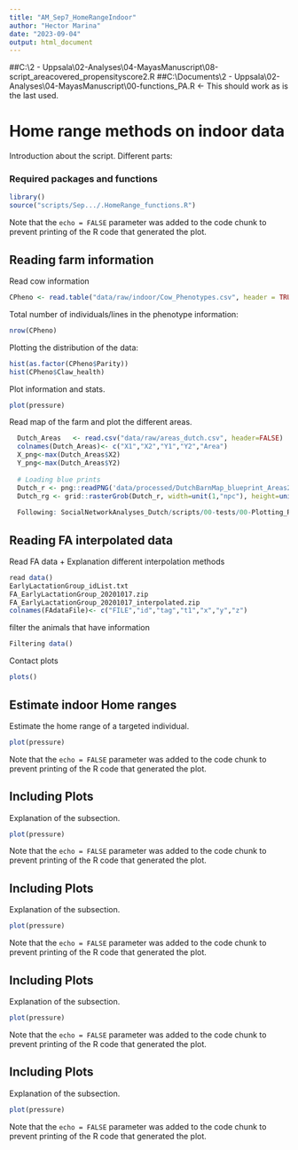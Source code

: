 ```yaml
---
title: "AM_Sep7_HomeRangeIndoor"
author: "Hector Marina"
date: "2023-09-04"
output: html_document
---
```


##C:\Users\user\Documents\\2 - Uppsala\\02-Analyses\\04-MayasManuscript\\08-script_areacovered_propensityscore2.R ##C:\Users\hrna0001\\Documents\\2 - Uppsala\\02-Analyses\\04-MayasManuscript\\00-functions\functions\_PA.R \<- This should work as is the last used.

# Home range methods on indoor data

Introduction about the script. Different parts:

### Required packages and functions

```r
library()
source("scripts/Sep.../.HomeRange_functions.R")
```

Note that the `echo = FALSE` parameter was added to the code chunk to prevent printing of the R code that generated the plot.

## Reading farm information

Read cow information

```r

CPheno <- read.table("data/raw/indoor/Cow_Phenotypes.csv", header = TRUE, sep = ",")

```

Total number of individuals/lines in the phenotype information:
```r

nrow(CPheno)

```


Plotting the distribution of the data:
```r

hist(as.factor(CPheno$Parity))
hist(CPheno$Claw_health)

```

Plot information and stats.

```r

plot(pressure)

```

Read map of the farm and plot the different areas.

```r

  Dutch_Areas   <- read.csv("data/raw/areas_dutch.csv", header=FALSE)
  colnames(Dutch_Areas)<- c("X1","X2","Y1","Y2","Area")
  X_png<-max(Dutch_Areas$X2)
  Y_png<-max(Dutch_Areas$Y2)
  
  # Loading blue prints
  Dutch_r <- png::readPNG('data/processed/DutchBarnMap_blueprint_Areas2.png')
  Dutch_rg <- grid::rasterGrob(Dutch_r, width=unit(1,"npc"), height=unit(1,"npc"))
  
  Following: SocialNetworkAnalyses_Dutch/scripts/00-tests/00-Plotting_RTLScontacts.R

```

## Reading FA interpolated data

Read FA data + Explanation different interpolation methods

```r

read data()
EarlyLactationGroup_idList.txt
FA_EarlyLactationGroup_20201017.zip
FA_EarlyLactationGroup_20201017_interpolated.zip
colnames(FAdataFile)<- c("FILE","id","tag","t1","x","y","z")


```

filter the animals that have information

```r


Filtering data()


```

Contact plots

```r


plots()


```

## Estimate indoor Home ranges

Estimate the home range of a targeted individual.

```r
plot(pressure)
```

Note that the `echo = FALSE` parameter was added to the code chunk to prevent printing of the R code that generated the plot.

## Including Plots

Explanation of the subsection.

```r
plot(pressure)
```

Note that the `echo = FALSE` parameter was added to the code chunk to prevent printing of the R code that generated the plot.

## Including Plots

Explanation of the subsection.

```r
plot(pressure)
```

Note that the `echo = FALSE` parameter was added to the code chunk to prevent printing of the R code that generated the plot.

## Including Plots

Explanation of the subsection.

```r
plot(pressure)
```

Note that the `echo = FALSE` parameter was added to the code chunk to prevent printing of the R code that generated the plot.

## Including Plots

Explanation of the subsection.

```r
plot(pressure)
```

Note that the `echo = FALSE` parameter was added to the code chunk to prevent printing of the R code that generated the plot.
